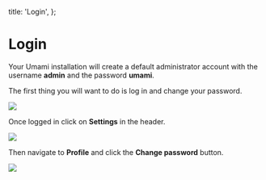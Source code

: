   title: 'Login',
};

# Login

Your Umami installation will create a default administrator account with the username **admin** and the password **umami**.

The first thing you will want to do is log in and change your password.

<img src="/images/v2/login.png" />

Once logged in click on **Settings** in the header.

<img src="/images/v2/navbar-settings.png" />

Then navigate to **Profile** and click the **Change password** button.

<img src="/images/v2/change-password.png" />
